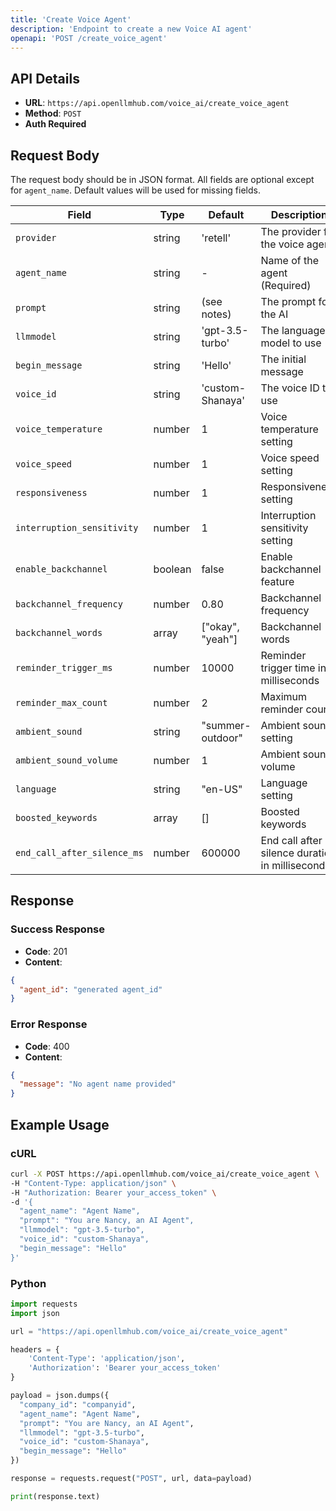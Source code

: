 ```yaml
---
title: 'Create Voice Agent'
description: 'Endpoint to create a new Voice AI agent'
openapi: 'POST /create_voice_agent'
---
```


## API Details

- **URL**: `https://api.openllmhub.com/voice_ai/create_voice_agent`
- **Method**: `POST`
- **Auth Required**

## Request Body

The request body should be in JSON format. All fields are optional except for `agent_name`. Default values will be used for missing fields.

| Field | Type | Default | Description |
|-------|------|---------|-------------|
| `provider` | string | 'retell' | The provider for the voice agent |
| `agent_name` | string | - | Name of the agent (Required) |
| `prompt` | string | (see notes) | The prompt for the AI |
| `llmmodel` | string | 'gpt-3.5-turbo' | The language model to use |
| `begin_message` | string | 'Hello' | The initial message |
| `voice_id` | string | 'custom-Shanaya' | The voice ID to use |
| `voice_temperature` | number | 1 | Voice temperature setting |
| `voice_speed` | number | 1 | Voice speed setting |
| `responsiveness` | number | 1 | Responsiveness setting |
| `interruption_sensitivity` | number | 1 | Interruption sensitivity setting |
| `enable_backchannel` | boolean | false | Enable backchannel feature |
| `backchannel_frequency` | number | 0.80 | Backchannel frequency |
| `backchannel_words` | array | ["okay", "yeah"] | Backchannel words |
| `reminder_trigger_ms` | number | 10000 | Reminder trigger time in milliseconds |
| `reminder_max_count` | number | 2 | Maximum reminder count |
| `ambient_sound` | string | "summer-outdoor" | Ambient sound setting |
| `ambient_sound_volume` | number | 1 | Ambient sound volume |
| `language` | string | "en-US" | Language setting |
| `boosted_keywords` | array | [] | Boosted keywords |
| `end_call_after_silence_ms` | number | 600000 | End call after silence duration in milliseconds |

## Response

### Success Response

- **Code**: 201
- **Content**: 
```json
{
  "agent_id": "generated agent_id"
}
```

### Error Response
- **Code**: 400
- **Content**: 
```json
{
  "message": "No agent name provided"
}
```

## Example Usage

### cURL

```bash
curl -X POST https://api.openllmhub.com/voice_ai/create_voice_agent \
-H "Content-Type: application/json" \
-H "Authorization: Bearer your_access_token" \
-d '{
  "agent_name": "Agent Name",
  "prompt": "You are Nancy, an AI Agent",
  "llmmodel": "gpt-3.5-turbo",
  "voice_id": "custom-Shanaya",
  "begin_message": "Hello"
}'
```

### Python
```python
import requests
import json

url = "https://api.openllmhub.com/voice_ai/create_voice_agent"

headers = {
    'Content-Type': 'application/json',
    'Authorization': 'Bearer your_access_token' 
}

payload = json.dumps({
  "company_id": "companyid",
  "agent_name": "Agent Name",
  "prompt": "You are Nancy, an AI Agent",
  "llmmodel": "gpt-3.5-turbo",
  "voice_id": "custom-Shanaya",
  "begin_message": "Hello"
})

response = requests.request("POST", url, data=payload)

print(response.text)
```